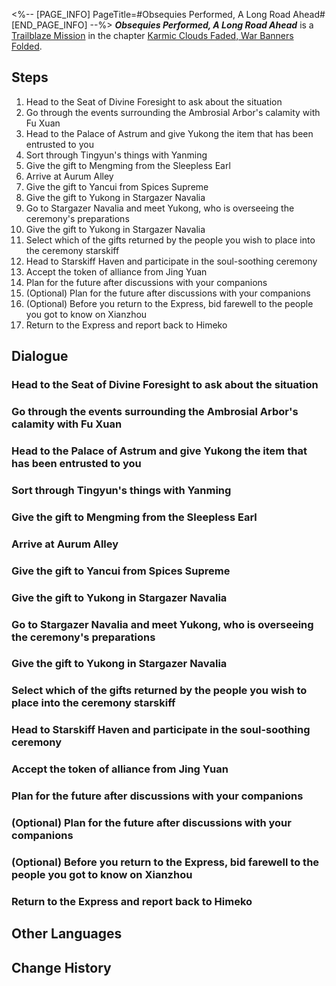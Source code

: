<%-- [PAGE_INFO]
PageTitle=#Obsequies Performed, A Long Road Ahead#
[END_PAGE_INFO] --%>
{{Stub|Dialogue.}}
{{Mission Infobox
|id            = 1021702
|title         = 
|image         = Mission Obsequies Performed, A Long Road Ahead.png{{subst:void|<!--$UPLOAD:<<SpriteOutput/Chronicle/1021702.png>-<Mission Obsequies Performed, A Long Road Ahead.png>-<Fate's Atlas Images>>-->}}
|type          = Trailblaze
|event_name    = 
|chapter       = Karmic Clouds Faded, War Banners Folded
|requirements  = [[Trailblaze Mission]] ''[[A Dragon Gallant, Its Ocean Distant]]'' completed
|summary       = Your current trailblazing journey on the Xianzhou has finally come to an end. Back on the Express, you and Himeko chat about the place the Express had originally planned to go next &mdash; Penacony, the Planet of Festivities.
|characters    = Trailblazer
|startLocation = [[The Xianzhou Luofu]] - [[Seat of Divine Foresight]]
|world         = The Xianzhou Luofu
|area          = Seat of Divine Foresight
|prev          = A Dragon Gallant, Its Ocean Distant
|next          = 
|rewards       = Trailblaze EXP*900; Stellar Jade*90; Traveler's Guide*12; Lost Crystal*10; Credit*100,000
}}
'''''Obsequies Performed, A Long Road Ahead''''' is a [[Trailblaze Mission]] in the chapter [[Karmic Clouds Faded, War Banners Folded]].

==Steps==
# Head to the Seat of Divine Foresight to ask about the situation
# Go through the events surrounding the Ambrosial Arbor's calamity with Fu Xuan
# Head to the Palace of Astrum and give Yukong the item that has been entrusted to you
# Sort through Tingyun's things with Yanming
# Give the gift to Mengming from the Sleepless Earl
# Arrive at Aurum Alley
# Give the gift to Yancui from Spices Supreme
# Give the gift to Yukong in Stargazer Navalia
# Go to Stargazer Navalia and meet Yukong, who is overseeing the ceremony's preparations
# Give the gift to Yukong in Stargazer Navalia
# Select which of the gifts returned by the people you wish to place into the ceremony starskiff
# Head to Starskiff Haven and participate in the soul-soothing ceremony
# Accept the token of alliance from Jing Yuan
# Plan for the future after discussions with your companions
# (Optional) Plan for the future after discussions with your companions
# (Optional) Before you return to the Express, bid farewell to the people you got to know on Xianzhou
# Return to the Express and report back to Himeko

<!--
==Gameplay Notes==

--><!--
==Trial Character==

-->
==Dialogue==
{{Stub Dialogue}}

===Head to the Seat of Divine Foresight to ask about the situation===
{{Mission Description|type=trailblaze|location=Seat of Divine Foresight|After the end of the grand battle against Phantylia, Fu Xuan called for starskiffs and sent everyone back to Exalting Sanctum.<br />However, all of you still struggle to see the full picture behind the rise of the Ambrosial Arbor and the details concerning your time spent on the Xianzhou. Therefore, you all head to the Seat of Divine Foresight to ask for answers.}}
{{Dialogue Start}}
:{{tx}}
{{Dialogue End}}

===Go through the events surrounding the Ambrosial Arbor's calamity with Fu Xuan===
{{Dialogue Start}}
:{{tx}}
{{Dialogue End}}

===Head to the Palace of Astrum and give Yukong the item that has been entrusted to you===
{{Mission Description|type=trailblaze|location=Palace of Astrum|update|Fu Xuan had entrusted you to head to the Sky-Faring Commission and give to Yukong the fan "Tingyun" left behind. Whether Phantylia was disguised as Tingyun or mind-controlled her &mdash; both spell out dangerous possibilities. The real Tingyun might have suffered a lethal accident.}}
{{Dialogue Start}}
:{{tx}}
{{Dialogue End}}

===Sort through Tingyun's things with Yanming===
{{Mission Description|type=trailblaze|location=Palace of Astrum|update|Fu Xuan had entrusted you to head to the Sky-Faring Commission and give to Yukong the fan "Tingyun" left behind. Whether Phantylia was disguised as Tingyun or mind-controlled her &mdash; both spell out dangerous possibilities. The real Tingyun might have suffered a lethal accident.<br />Barely holding herself up in her immense sorrow, Helm Master Yukong insists on holding a "soul-soothing ceremony" to appease the pain everyone must be feeling. You and Yanming work through the items Tingyun left behind in the Palace of Astrum, only to discover that some were in fact gifts yet to be sent out...}}
{{Dialogue Start}}
:{{tx}}
{{Dialogue End}}

===Give the gift to Mengming from the Sleepless Earl===
{{Dialogue Start}}
:{{tx}}
{{Dialogue End}}

===Arrive at Aurum Alley===
{{Dialogue Start}}
:{{tx}}
{{Dialogue End}}

===Give the gift to Yancui from Spices Supreme===
{{Dialogue Start}}
:{{tx}}
{{Dialogue End}}

===Give the gift to Yukong in Stargazer Navalia===
{{Dialogue Start}}
:{{tx}}
{{Dialogue End}}

===Go to Stargazer Navalia and meet Yukong, who is overseeing the ceremony's preparations===
{{Dialogue Start}}
:{{tx}}
{{Dialogue End}}

===Give the gift to Yukong in Stargazer Navalia===
{{Dialogue Start}}
:{{tx}}
{{Dialogue End}}

===Select which of the gifts returned by the people you wish to place into the ceremony starskiff===
{{Mission Description|type=trailblaze|location=Stargazer Navalia|update|Deep in Stargazer Navalia, Yukong is overseeing the manufacture of the starskiff used for the soul-soothing ceremony. The two of you place the gifts of bygone days and let them depart with the starskiff, both for ordinary people who lost their lives during the Ambrosial Arbor's calamity and for the perished Cloud Knights.}}
{{Dialogue Start}}
:{{tx}}
{{Dialogue End}}

===Head to Starskiff Haven and participate in the soul-soothing ceremony===
{{Mission Description|type=trailblaze|location=Central Starskiff Haven|update|The soul-soothing ceremony is about to begin in Starskiff Haven. Like how every star will eventually dim and be snuffed out, it is time to bid farewell to the dead for both short-life and long-life species.}}
{{Dialogue Start}}
:{{tx}}
{{Dialogue End}}

===Accept the token of alliance from Jing Yuan===
{{Mission Description|type=trailblaze|location=Central Starskiff Haven|update|The soul-soothing ceremony is about to begin in Starskiff Haven. Like how every star will eventually dim and be snuffed out, it is time to bid farewell to the dead for both short-life and long-life species.<br />Jing Yuan invites you to have a chat at the Seat of Divine Foresight when the ceremony ends.}}
{{Dialogue Start}}
:{{tx}}
{{Mission Description|type=trailblaze|location=Seat of Divine Foresight|update|Jing Yuan invites you to have a chat at the Seat of Divine Foresight when the ceremony ends. Once there, he presents Luofu's gift to the Express Crew &mdash; a jade abacus of allying oath. With this token in hand, the Cloud Knights swear to come to the aid of their allies, no matter the distance they must cross. Your current trailblazing journey on the Xianzhou has finally come to an end.}}
{{Dialogue End}}

===Plan for the future after discussions with your companions===
{{Mission Description|type=trailblaze|location=Seat of Divine Foresight|update|Jing Yuan invites you to have a chat at the Seat of Divine Foresight when the ceremony ends. Once there, he presents Luofu's gift to the Express Crew &mdash; a jade abacus of allying oath. With this token in hand, the Cloud Knights swear to come to the aid of their allies, no matter the distance they must cross. Your current trailblazing journey on the Xianzhou has finally come to an end. Before you leave, you might be able to bid farewell to the people you got to know on this journey.}}
{{Dialogue Start}}
:{{tx}}
{{Dialogue End}}

===(Optional) Plan for the future after discussions with your companions===
{{Mission Description|type=trailblaze|location=Seat of Divine Foresight|update|After the end of the grand battle against Phantylia, Fu Xuan called for starskiffs and sent everyone back to Exalting Sanctum.<br />However, all of you still struggle to see the full picture behind the rise of the Ambrosial Arbor and the details concerning your time spent on the Xianzhou. Therefore, you all head to the Seat of Divine Foresight to ask for answers.}}
{{Dialogue Start}}
:{{tx}}
{{Dialogue End}}

===(Optional) Before you return to the Express, bid farewell to the people you got to know on Xianzhou===
{{Mission Description|type=trailblaze|location=Parlor Car|update|Jing Yuan invites you to have a chat at the Seat of Divine Foresight when the ceremony ends. Once there, he presents Luofu's gift to the Express Crew &mdash; a jade abacus of allying oath. With this token in hand, the Cloud Knights swear to come to the aid of their allies, no matter the distance they must cross. Your current trailblazing journey on the Xianzhou has finally come to an end. Before you leave, you might be able to bid farewell to the people you got to know on this journey.<br />You take a mental note of everything. The Seat of Divine Foresight, Starskiff Haven, Exalting Sanctum, the Divination Commission, and the Artisanship Commission... You've made quite a few friends this trip.}}
{{Dialogue Start}}
:{{tx}}
{{Dialogue End}}

===Return to the Express and report back to Himeko===
{{Dialogue Start}}
:{{tx}}
{{Dialogue End}}

==Other Languages==
{{Other Languages
|en   = Obsequies Performed, A Long Road Ahead
|zhs  = 安灵布奠，天清路远
|zht  = 安靈布奠，天清路遠
|ja   = 慰霊の挽章、天清らかに道は遠く
|ko   = 위령제, 맑고 먼 하늘길
|es   = Una ofrenda fúnebre y un largo camino por delante
|fr   = À l'heure où blanchit le Luofu
|ru   = Конец погребения, начало пути
|th   = น้อมส่งวิญญาณ ในหนทางอันแสนไกล
|vi   = An Ủi Vong Linh, Đưa Tiễn Về Trời Cao
|de   = Eine Seelenberuhigung, ein langer Weg voraus
|id   = Upacara untuk Menghibur Jiwa, Perjalanan Masih Jauh dan Panjang
|pt   = Uma Oferta Fúnebre e Um Longo Caminho pela Frente
}}

==Change History==
{{Change History|1.3}}
